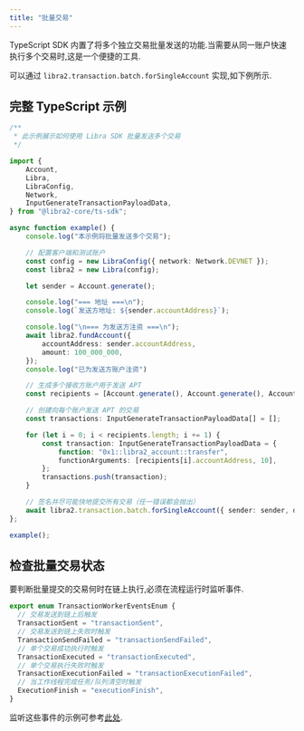 ```yaml
---
title: "批量交易"
---
```


TypeScript SDK 内置了将多个独立交易批量发送的功能.当需要从同一账户快速执行多个交易时,这是一个便捷的工具.

可以通过 `libra2.transaction.batch.forSingleAccount` 实现,如下例所示.

## 完整 TypeScript 示例

```typescript filename="batch.ts"
/**
 * 此示例展示如何使用 Libra SDK 批量发送多个交易
 */

import {
    Account,
    Libra,
    LibraConfig,
    Network,
    InputGenerateTransactionPayloadData,
} from "@libra2-core/ts-sdk";

async function example() {
    console.log("本示例将批量发送多个交易");

    // 配置客户端和测试账户
    const config = new LibraConfig({ network: Network.DEVNET });
    const libra2 = new Libra(config);

    let sender = Account.generate();

    console.log("=== 地址 ===\n");
    console.log(`发送方地址: ${sender.accountAddress}`);

    console.log("\n=== 为发送方注资 ===\n");
    await libra2.fundAccount({
        accountAddress: sender.accountAddress,
        amount: 100_000_000,
    });
    console.log("已为发送方账户注资")

    // 生成多个接收方账户用于发送 APT
    const recipients = [Account.generate(), Account.generate(), Account.generate()];

    // 创建向每个账户发送 APT 的交易
    const transactions: InputGenerateTransactionPayloadData[] = [];

    for (let i = 0; i < recipients.length; i += 1) {
        const transaction: InputGenerateTransactionPayloadData = {
            function: "0x1::libra2_account::transfer",
            functionArguments: [recipients[i].accountAddress, 10],
        };
        transactions.push(transaction);
    }

    // 签名并尽可能快地提交所有交易（任一错误都会抛出）
    await libra2.transaction.batch.forSingleAccount({ sender: sender, data: transactions });
};

example();
```

## 检查批量交易状态

要判断批量提交的交易何时在链上执行,必须在流程运行时监听事件.

```typescript filename="transaction-worker-events.ts"
export enum TransactionWorkerEventsEnum {
  // 交易发送到链上后触发
  TransactionSent = "transactionSent",
  // 交易发送到链上失败时触发
  TransactionSendFailed = "transactionSendFailed",
  // 单个交易成功执行时触发
  TransactionExecuted = "transactionExecuted",
  // 单个交易执行失败时触发
  TransactionExecutionFailed = "transactionExecutionFailed",
  // 当工作线程完成任务/队列清空时触发
  ExecutionFinish = "executionFinish",
}
```

监听这些事件的示例可参考[此处](https://github.com/libra2org/libra2-ts-sdk/blob/main/examples/typescript/batch_funds.ts#L108).
